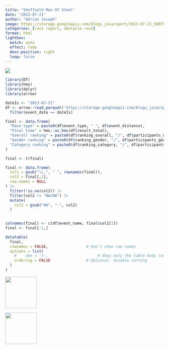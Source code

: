```yaml
---
title: "Sheffield Man Of Steel"
date: "2013-07-21"
author: "Adrian Joseph"
image: https://storage.googleapis.com/blogs_josa/sport/2013-07-21_SHEFFIELD_MAN_OF_STEEL/img/01.png
categories: [race report, obstacle race]
format: html
lightbox:
  match: auto
  effect: fade
  desc-position: right
  loop: false
---
```


![](https://storage.googleapis.com/blogs_josa/sport/2013-07-21_SHEFFIELD_MAN_OF_STEEL/img/01.png)

```r
library(DT)
library(hms)
library(dplyr)
library(arrow)

dateIs <- "2013-07-21"
df <- arrow::read_parquet('https://storage.googleapis.com/blogs_josa/sport/parquets/main_dataset.parquet') |>
  filter(event_date == dateIs)

final <- data.frame(
  "Race type" = paste0(df$event_type, " ", df$event_distance),
  "Final time" = hms::as_hms(df$result_total),
  "Overall ranking" = paste0(df$ranking_overall, "/", df$participants_overall),
  "Gender ranking" = paste0(df$ranking_gender, "/", df$participants_gender),
  "Category ranking" = paste0(df$ranking_category, "/", df$participants_category)
)

final <- t(final)

final <- data.frame(
  col1 = gsub("\\.", " ", rownames(final)),
  col2 = final[,1], 
  row.names = NULL
) |>
  filter(!is.na(col2)) |>
  filter(col2 != "NA/NA") |>
  mutate(
    col2 = gsub("NA", "-", col2)
  )
  

colnames(final) <- c(df$event_name, final$col2[1])
final <- final[-1,]

datatable(
  final,
  rownames = FALSE,                 # Don't show row names
  options = list(
    #    dom = 't',                      # Show only the table body (no search, no pagination, no header)
    ordering = FALSE                # Optional: disable sorting
  )
)
```


::: {layout-ncol=4}
![](https://storage.googleapis.com/blogs_josa/sport/2013-07-21_SHEFFIELD_MAN_OF_STEEL/img/00.png){ width="100" group="hi" }

![](https://storage.googleapis.com/blogs_josa/sport/2013-07-21_SHEFFIELD_MAN_OF_STEEL/img/01.png){ width="100" group="hi" }


:::
